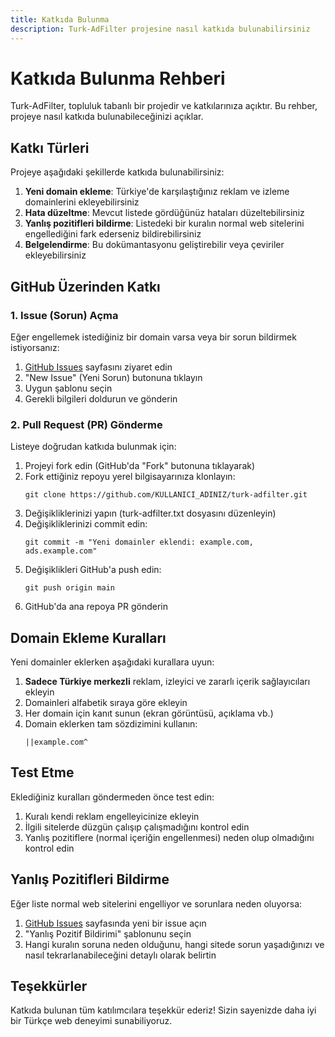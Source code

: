 ```yaml
---
title: Katkıda Bulunma
description: Turk-AdFilter projesine nasıl katkıda bulunabilirsiniz
---
```


# Katkıda Bulunma Rehberi

Turk-AdFilter, topluluk tabanlı bir projedir ve katkılarınıza açıktır. Bu rehber, projeye nasıl katkıda bulunabileceğinizi açıklar.

## Katkı Türleri

Projeye aşağıdaki şekillerde katkıda bulunabilirsiniz:

1. **Yeni domain ekleme**: Türkiye'de karşılaştığınız reklam ve izleme domainlerini ekleyebilirsiniz
2. **Hata düzeltme**: Mevcut listede gördüğünüz hataları düzeltebilirsiniz
3. **Yanlış pozitifleri bildirme**: Listedeki bir kuralın normal web sitelerini engellediğini fark ederseniz bildirebilirsiniz
4. **Belgelendirme**: Bu dokümantasyonu geliştirebilir veya çeviriler ekleyebilirsiniz

## GitHub Üzerinden Katkı

### 1. Issue (Sorun) Açma

Eğer engellemek istediğiniz bir domain varsa veya bir sorun bildirmek istiyorsanız:

1. [GitHub Issues](https://github.com/omerdduran/turk-adfilter/issues) sayfasını ziyaret edin
2. "New Issue" (Yeni Sorun) butonuna tıklayın
3. Uygun şablonu seçin
4. Gerekli bilgileri doldurun ve gönderin

### 2. Pull Request (PR) Gönderme

Listeye doğrudan katkıda bulunmak için:

1. Projeyi fork edin (GitHub'da "Fork" butonuna tıklayarak)
2. Fork ettiğiniz repoyu yerel bilgisayarınıza klonlayın:
   ```
   git clone https://github.com/KULLANICI_ADINIZ/turk-adfilter.git
   ```
3. Değişikliklerinizi yapın (turk-adfilter.txt dosyasını düzenleyin)
4. Değişikliklerinizi commit edin:
   ```
   git commit -m "Yeni domainler eklendi: example.com, ads.example.com"
   ```
5. Değişiklikleri GitHub'a push edin:
   ```
   git push origin main
   ```
6. GitHub'da ana repoya PR gönderin

## Domain Ekleme Kuralları

Yeni domainler eklerken aşağıdaki kurallara uyun:

1. **Sadece Türkiye merkezli** reklam, izleyici ve zararlı içerik sağlayıcıları ekleyin
2. Domainleri alfabetik sıraya göre ekleyin
3. Her domain için kanıt sunun (ekran görüntüsü, açıklama vb.)
4. Domain eklerken tam sözdizimini kullanın:
   ```
   ||example.com^
   ```

## Test Etme

Eklediğiniz kuralları göndermeden önce test edin:

1. Kuralı kendi reklam engelleyicinize ekleyin
2. İlgili sitelerde düzgün çalışıp çalışmadığını kontrol edin
3. Yanlış pozitiflere (normal içeriğin engellenmesi) neden olup olmadığını kontrol edin

## Yanlış Pozitifleri Bildirme

Eğer liste normal web sitelerini engelliyor ve sorunlara neden oluyorsa:

1. [GitHub Issues](https://github.com/omerdduran/turk-adfilter/issues) sayfasında yeni bir issue açın
2. "Yanlış Pozitif Bildirimi" şablonunu seçin
3. Hangi kuralın soruna neden olduğunu, hangi sitede sorun yaşadığınızı ve nasıl tekrarlanabileceğini detaylı olarak belirtin

## Teşekkürler

Katkıda bulunan tüm katılımcılara teşekkür ederiz! Sizin sayenizde daha iyi bir Türkçe web deneyimi sunabiliyoruz. 